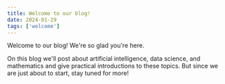 ```yaml
---
title: Welcome to our blog!
date: 2024-01-29
tags: ['welcome']
---
```


Welcome to our blog! We're so glad you're here.

On this blog we'll post about artificial intelligence, data science, and mathematics and give practical introductions to these topics.
But since we are just about to start, stay tuned for more!